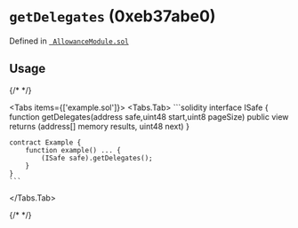 



# `getDelegates` (0xeb37abe0)





Defined in [` AllowanceModule.sol`](https://github.com/safe-global/safe-modules/tree/allowance/v0.1.1/modules/allowances/contracts/AllowanceModule.sol#L354)


## Usage

{/* <!-- vale off --> */}

<Tabs items={['example.sol']}>
  <Tabs.Tab>
    ```solidity
    interface ISafe {
        function getDelegates(address safe,uint48 start,uint8 pageSize) public view returns (address[] memory results, uint48 next)
    }

    contract Example {
        function example() ... {
            (ISafe safe).getDelegates();
        }
    }
    ```
  </Tabs.Tab>
</Tabs>

{/* <!-- vale on --> */}






